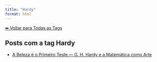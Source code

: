 ```yaml
---
title: "Hardy"
format: html
---
```


[⬅ Voltar para Todas as Tags](../tags.qmd)

## Posts com a tag **Hardy**

- [A Beleza é o Primeiro Teste — G. H. Hardy e a Matemática como Arte](/posts/matematica/beleza-matematica.html)
